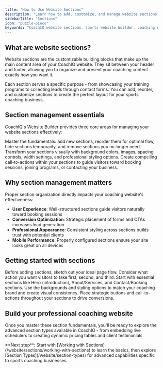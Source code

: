 ```yaml
---
title: "How to Use Website Sections"
description: "Learn how to add, customize, and manage website sections in CoachIQ's Website Builder. Step-by-step guide for coaches to build professional sites."
sidebarTitle: "Sections"
icon: "puzzle-piece"
keywords: "CoachIQ website sections, sports website builder, coaching website design, website section management, CoachIQ Website Builder"
---
```


## What are website sections?

Website sections are the customizable building blocks that make up the main content area of your CoachIQ website. They sit between your header and footer, allowing you to organize and present your coaching content exactly how you want it.

<Info>
Each section serves a specific purpose - from showcasing your training programs to collecting leads through contact forms. You can add, reorder, and customize sections to create the perfect layout for your sports coaching business.
</Info>

## Section management essentials

CoachIQ's Website Builder provides three core areas for managing your website sections effectively:

<CardGroup cols={2}>

<Card title="Working with Sections" icon="tools" href="/website/sections/working-with-sections">
Master the fundamentals: add new sections, reorder them for optimal flow, hide sections temporarily, and remove sections you no longer need.
</Card>

<Card title="Backgrounds & Styling" icon="palette" href="/website/sections/backgrounds-styling">
Transform your sections visually with background colors, images, spacing controls, width settings, and professional styling options.
</Card>

<Card title="Buttons & CTAs" icon="cursor-click" href="/website/sections/buttons-ctas">
Create compelling call-to-actions within your sections to guide visitors toward booking sessions, joining programs, or contacting your business.
</Card>

</CardGroup>

## Why section management matters

Proper section organization directly impacts your coaching website's effectiveness:

- **User Experience**: Well-structured sections guide visitors naturally toward booking sessions
- **Conversion Optimization**: Strategic placement of forms and CTAs increases lead generation
- **Professional Appearance**: Consistent styling across sections builds trust with potential clients
- **Mobile Performance**: Properly configured sections ensure your site looks great on all devices

## Getting started with sections

<Steps>
<Step title="Plan your page structure">
Before adding sections, sketch out your ideal page flow. Consider what action you want visitors to take first, second, and third.
</Step>

<Step title="Add your core sections">
Start with essential sections like Hero (introduction), About/Services, and Contact/Booking sections.
</Step>

<Step title="Customize and style">
Use the backgrounds and styling options to match your coaching brand and create visual consistency.
</Step>

<Step title="Add compelling CTAs">
Place strategic buttons and call-to-actions throughout your sections to drive conversions.
</Step>
</Steps>

## Build your professional coaching website

Once you master these section fundamentals, you'll be ready to explore the advanced section types available in CoachIQ - from embedding live schedulers to creating dynamic pricing tables and client testimonials.

<Tip>
**Next step**: Start with [Working with Sections](/website/sections/working-with-sections) to learn the basics, then explore [Section Types](/website/section-types) for advanced capabilities specific to sports coaching businesses.
</Tip>

